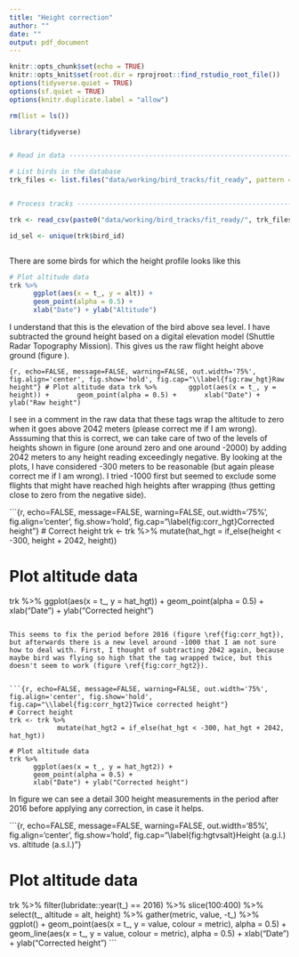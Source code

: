 ---
title: "Height correction"
author: ""
date: ""
output: pdf_document
---

```{r setup, include=FALSE}
knitr::opts_chunk$set(echo = TRUE)
knitr::opts_knit$set(root.dir = rprojroot::find_rstudio_root_file())
options(tidyverse.quiet = TRUE)
options(sf.quiet = TRUE)
options(knitr.duplicate.label = "allow")
```

```{r, echo=FALSE, message=FALSE, warning=FALSE}

rm(list = ls())

library(tidyverse)


# Read in data ------------------------------------------------------------

# List birds in the database
trk_files <- list.files("data/working/bird_tracks/fit_ready", pattern = "height.csv")


# Process tracks ----------------------------------------------------------

trk <- read_csv(paste0("data/working/bird_tracks/fit_ready/", trk_files[11]))

id_sel <- unique(trk$bird_id)



```



There are some birds for which the height profile looks like this



```{r raw_alt, echo=FALSE, message=FALSE, warning=FALSE, out.width='75%', fig.align='center', fig.show='hold', fig.cap="Raw altitude"}
# Plot altitude data
trk %>% 
      ggplot(aes(x = t_, y = alt)) +
      geom_point(alpha = 0.5) +
      xlab("Date") + ylab("Altitude")
```

I understand that this is the elevation of the bird above sea level. I have subtracted the ground height based on a digital elevation model (Shuttle Radar Topography Mission). This gives us the raw flight height above ground (figure \ref{fig:raw_hgt}).


```{r, echo=FALSE, message=FALSE, warning=FALSE, out.width='75%', fig.align='center', fig.show='hold', fig.cap="\\label{fig:raw_hgt}Raw height"}
# Plot altitude data
trk %>% 
      ggplot(aes(x = t_, y = height)) +
      geom_point(alpha = 0.5) +
      xlab("Date") + ylab("Raw height")
```

I see in a comment in the raw data that these tags wrap the altitude to zero when it goes above 2042 meters (please correct me if I am wrong). Asssuming that this is correct, we can take care of two of the levels of heights shown in figure \ref{fig:raw_hgt} (one around zero and one around -2000) by adding 2042 meters to any height reading exceedingly negative. By looking at the plots, I have considered -300 meters to be reasonable (but again please correct me if I am wrong). I tried -1000 first but seemed to exclude some flights that might have reached high heights after wrapping (thus getting close to zero from the negative side).


```{r, echo=FALSE, message=FALSE, warning=FALSE, out.width='75%', fig.align='center', fig.show='hold', fig.cap="\\label{fig:corr_hgt}Corrected height"}
# Correct height
trk <- trk %>% 
            mutate(hat_hgt = if_else(height < -300, height + 2042, height))

# Plot altitude data
trk %>% 
      ggplot(aes(x = t_, y = hat_hgt)) +
      geom_point(alpha = 0.5) +
      xlab("Date") + ylab("Corrected height")
```

This seems to fix the period before 2016 (figure \ref{fig:corr_hgt}), but afterwards there is a new level around -1000 that I am not sure how to deal with. First, I thought of subtracting 2042 again, because maybe bird was flying so high that the tag wrapped twice, but this doesn't seem to work (figure \ref{fig:corr_hgt2}).


```{r, echo=FALSE, message=FALSE, warning=FALSE, out.width='75%', fig.align='center', fig.show='hold', fig.cap="\\label{fig:corr_hgt2}Twice corrected height"}
# Correct height
trk <- trk %>% 
            mutate(hat_hgt2 = if_else(hat_hgt < -300, hat_hgt + 2042, hat_hgt))

# Plot altitude data
trk %>% 
      ggplot(aes(x = t_, y = hat_hgt2)) +
      geom_point(alpha = 0.5) +
      xlab("Date") + ylab("Corrected height")
```


In figure \ref{fig:hgtvsalt} we can see a detail 300 height measurements in the period after 2016 before applying any correction, in case it helps.


```{r, echo=FALSE, message=FALSE, warning=FALSE, out.width='85%', fig.align='center', fig.show='hold', fig.cap="\\label{fig:hgtvsalt}Height (a.g.l.) vs. altitude (a.s.l.)"}

# Plot altitude data
trk %>% 
      filter(lubridate::year(t_) == 2016) %>% 
      slice(100:400) %>% 
      select(t_, altitude = alt, height) %>% 
      gather(metric, value, -t_) %>% 
      ggplot() +
      geom_point(aes(x = t_, y = value, colour = metric), alpha = 0.5) +
      geom_line(aes(x = t_, y = value, colour = metric), alpha = 0.5) +
      xlab("Date") + ylab("Corrected height")
```
